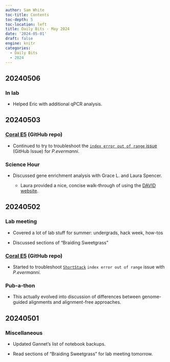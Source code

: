 ```yaml
---
author: Sam White
toc-title: Contents
toc-depth: 5
toc-location: left
title: Daily Bits - May 2024
date: '2024-05-01'
draft: false
engine: knitr
categories: 
  - Daily Bits
  - 2024
---
```

## 20240506

### In lab

- Helped Eric with additional qPCR analysis.

## 20240503

### [Coral E5](https://github.com/urol-e5/deep-dive) (GitHub repo)

- Continued to try to troubleshoot the [`index error out of range` issue](https://github.com/MikeAxtell/ShortStack/issues/146#issuecomment-2093495262) (GitHub Issue) for _P.evermanni_.

### Science Hour

- Discussed gene enrichment analysis with Grace L. and Laura Spencer.

  - Laura provided a nice, concise walk-through of using the [DAVID website](https://david.ncifcrf.gov/tools.jsp).
  
## 20240502

### Lab meeting

- Covered a lot of lab stuff for summer: undergrads, hack week, how-tos

- Discussed sections of "Braiding Sweetgrass"

### [Coral E5](https://github.com/urol-e5/deep-dive) (GitHub repo)

- Started to troubleshoot [`ShortStack`](https://github.com/MikeAxtell/ShortStack) `index error out of range` issue with _P.evermanni_.

### Pub-a-thon

- This actually evolved into discussion of differences between genome-guided alignments and alignment-free approaches.

## 20240501

### Miscellaneous

- Updated Gannet's list of notebook backups.

- Read sections of "Braiding Sweetgrass" for lab meeting tomorrow.